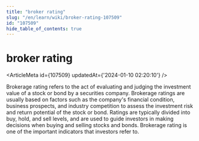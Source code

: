 ```yaml
---
title: "broker rating"
slug: "/en/learn/wiki/broker-rating-107509"
id: "107509"
hide_table_of_contents: true
---
```



# broker rating

<ArticleMeta id={107509} updatedAt={'2024-01-10 02:20:10'} />
<div className='border-solid border-b border-t-0 my-4 border-[var(--ifm-color-gray-300)]' />

Brokerage rating refers to the act of evaluating and judging the investment value of a stock or bond by a securities company. Brokerage ratings are usually based on factors such as the company's financial condition, business prospects, and industry competition to assess the investment risk and return potential of the stock or bond. Ratings are typically divided into buy, hold, and sell levels, and are used to guide investors in making decisions when buying and selling stocks and bonds. Brokerage rating is one of the important indicators that investors refer to.
